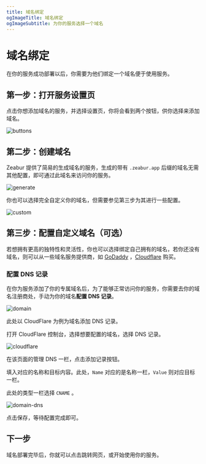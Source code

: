 ```yaml
---
title: 域名绑定
ogImageTitle: 域名绑定
ogImageSubtitle: 为你的服务选择一个域名
---
```


# 域名绑定

在你的服务成功部署以后，你需要为他们绑定一个域名便于使用服务。

## 第一步：打开服务设置页

点击你想添加域名的服务，并选择设置页，你将会看到两个按钮，供你选择来添加域名。

![buttons](/deploy/domain/buttons.zh-CN.jpg)

## 第二步：创建域名

Zeabur 提供了简易的生成域名的服务，生成的带有 `.zeabur.app` 后缀的域名无需其他配置，即可通过此域名来访问你的服务。

![generate](/deploy/domain/generate.zh-CN.jpg)

你也可以选择完全自定义你的域名，但需要参见第三步为其进行一些配置。

![custom](/deploy/domain/custom.zh-CN.jpg)

## 第三步：配置自定义域名（可选）

若想拥有更高的独特性和灵活性，你也可以选择绑定自己拥有的域名，若你还没有域名，则可以从一些域名服务提供商，如 [GoDaddy](https://www.godaddy.com) ，[Cloudflare](https://www.cloudflare.com) 购买。

### 配置 DNS 记录

在你为服务添加了你的专属域名后，为了能够正常访问你的服务，你需要去你的域名注册商处，手动为你的域名**配置 DNS 记录**。

![domain](/deploy/domain/domain.zh-CN.jpg)

此处以 CloudFlare 为例为域名添加 DNS 记录。

打开 CloudFlare 控制台，选择想要配置的域名，选择 DNS 记录。

![cloudflare](/deploy/domain/cloudflare.zh-CN.jpg)

在该页面的管理 DNS 一栏，点击添加记录按钮。

填入对应的名称和目标内容。此处，`Name` 对应的是名称一栏，`Value` 则对应目标一栏。

此处的类型一栏选择 `CNAME` 。

![domain-dns](/deploy/domain/domain-dns.zh-CN.png)

点击保存，等待配置完成即可。

## 下一步

域名部署完毕后，你就可以点击跳转网页，或开始使用你的服务。
